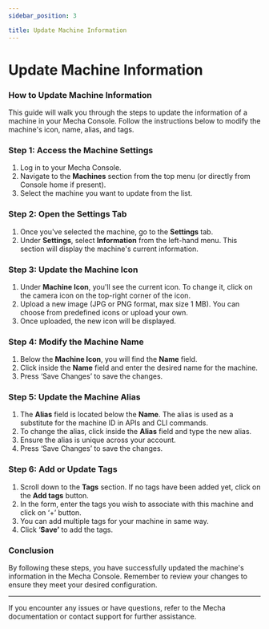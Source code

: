 ```yaml
---
sidebar_position: 3

title: Update Machine Information
---
```

# Update Machine Information

### How to Update Machine Information

This guide will walk you through the steps to update the information of a machine in your Mecha Console. Follow the instructions below to modify the machine's icon, name, alias, and tags.

### Step 1: Access the Machine Settings

1. Log in to your Mecha Console.
2. Navigate to the **Machines** section from the top menu (or directly from Console home if present).
3. Select the machine you want to update from the list.

### Step 2: Open the Settings Tab

1. Once you've selected the machine, go to the **Settings** tab.
2. Under **Settings**, select **Information** from the left-hand menu. This section will display the machine's current information.

### Step 3: Update the Machine Icon

1. Under **Machine Icon**, you'll see the current icon. To change it, click on the camera icon on the top-right corner of the icon.
2. Upload a new image (JPG or PNG format, max size 1 MB). You can choose from predefined icons or upload your own.
3. Once uploaded, the new icon will be displayed.

### Step 4: Modify the Machine Name

1. Below the **Machine Icon**, you will find the **Name** field.
2. Click inside the **Name** field and enter the desired name for the machine.
3. Press ‘Save Changes’ to save the changes.

### Step 5: Update the Machine Alias

1. The **Alias** field is located below the **Name**. The alias is used as a substitute for the machine ID in APIs and CLI commands.
2. To change the alias, click inside the **Alias** field and type the new alias.
3. Ensure the alias is unique across your account.
4. Press ‘Save Changes’ to save the changes.

### Step 6: Add or Update Tags

1. Scroll down to the **Tags** section. If no tags have been added yet, click on the **Add tags** button.
2. In the form, enter the tags you wish to associate with this machine and click on ‘+’ button.
3. You can add multiple tags for your machine in same way.
4. Click ‘**Save’** to add the tags.

### Conclusion

By following these steps, you have successfully updated the machine's information in the Mecha Console. Remember to review your changes to ensure they meet your desired configuration.

---

If you encounter any issues or have questions, refer to the Mecha documentation or contact support for further assistance.